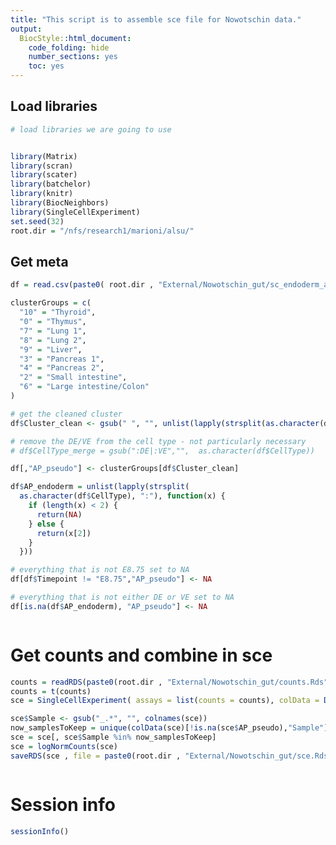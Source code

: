 ```yaml
---
title: "This script is to assemble sce file for Nowotschin data."
output:
  BiocStyle::html_document:
    code_folding: hide
    number_sections: yes
    toc: yes  
---
```


## Load libraries

```r
# load libraries we are going to use


library(Matrix)
library(scran)
library(scater)
library(batchelor)
library(knitr)
library(BiocNeighbors)
library(SingleCellExperiment)
set.seed(32)
root.dir = "/nfs/research1/marioni/alsu/"

```

## Get meta

```r

df = read.csv(paste0( root.dir , "External/Nowotschin_gut/sc_endoderm_all_cells_metadata.csv"), header = TRUE, row.names = 1)

clusterGroups = c(
  "10" = "Thyroid",
  "0" = "Thymus",
  "7" = "Lung 1",
  "8" = "Lung 2",
  "9" = "Liver",
  "3" = "Pancreas 1",
  "4" = "Pancreas 2",
  "2" = "Small intestine",
  "6" = "Large intestine/Colon"
)

# get the cleaned cluster
df$Cluster_clean <- gsub(" ", "", unlist(lapply(strsplit(as.character(df$Cluster), ":"), "[", 2)))

# remove the DE/VE from the cell type - not particularly necessary
# df$CellType_merge = gsub(":DE|:VE","",  as.character(df$CellType))

df[,"AP_pseudo"] <- clusterGroups[df$Cluster_clean]

df$AP_endoderm = unlist(lapply(strsplit(
  as.character(df$CellType), ":"), function(x) {
    if (length(x) < 2) {
      return(NA)
    } else {
      return(x[2])
    }
  }))

# everything that is not E8.75 set to NA
df[df$Timepoint != "E8.75","AP_pseudo"] <- NA

# everything that is not either DE or VE set to NA
df[is.na(df$AP_endoderm), "AP_pseudo"] <- NA



```

# Get counts and combine in sce

```r

counts = readRDS(paste0(root.dir , "External/Nowotschin_gut/counts.Rds"))
counts = t(counts)
sce = SingleCellExperiment( assays = list(counts = counts), colData = DataFrame(df))

sce$Sample <- gsub("_.*", "", colnames(sce))
now_samplesToKeep = unique(colData(sce)[!is.na(sce$AP_pseudo),"Sample"])
sce = sce[, sce$Sample %in% now_samplesToKeep]
sce = logNormCounts(sce)
saveRDS(sce , file = paste0(root.dir , "External/Nowotschin_gut/sce.Rds"))



```

# Session info

```r
sessionInfo()
```